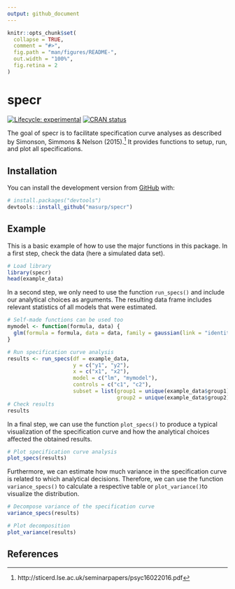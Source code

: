 ```yaml
---
output: github_document
---
```


<!-- README.md is generated from README.Rmd. Please edit that file -->

```r
knitr::opts_chunk$set(
  collapse = TRUE,
  comment = "#>",
  fig.path = "man/figures/README-",
  out.width = "100%",
  fig.retina = 2
)
```

# specr

<!-- badges: start -->
[![Lifecycle: experimental](https://img.shields.io/badge/lifecycle-experimental-orange.svg)](https://www.tidyverse.org/lifecycle/#experimental)
[![CRAN status](https://www.r-pkg.org/badges/version/specr)](https://CRAN.R-project.org/package=specr)
<!-- badges: end -->

The goal of specr is to facilitate specification curve analyses as described by Simonson, Simmons & Nelson (2015).[^1] It provides functions to setup, run, and plot all specifications.

## Installation

You can install the development version from [GitHub](https://github.com/) with:

``` r
# install.packages("devtools")
devtools::install_github("masurp/specr")
```
## Example

This is a basic example of how to use the major functions in this package. In a first step, check the data (here a simulated data set).

```r
# Load library
library(specr)
head(example_data)
```

In a second step, we only need to use the function `run_specs()` and include our analytical choices as arguments. 
The resulting data frame includes relevant statistics of all models that were estimated.

```r
# Self-made functions can be used too
mymodel <- function(formula, data) {
  glm(formula = formula, data = data, family = gaussian(link = "identity"))
}

# Run specification curve analysis
results <- run_specs(df = example_data, 
                     y = c("y1", "y2"), 
                     x = c("x1", "x2"), 
                     model = c("lm", "mymodel"), 
                     controls = c("c1", "c2"), 
                     subset = list(group1 = unique(example_data$group1),
                                   group2 = unique(example_data$group2)))
# Check results
results
```

In a final step, we can use the function `plot_specs()` to produce a typical visualization of the specification curve and how the analytical choices affected the obtained results. 


```r
# Plot specification curve analysis
plot_specs(results)
```

Furthermore, we can estimate how much variance in the specification curve is related to which analytical decisions. Therefore, we can use the function `variance_specs()` to calculate a respective table or `plot_variance()`to visualize the distribution.

```r
# Decompose variance of the specification curve
variance_specs(results)

# Plot decomposition
plot_variance(results)
```

## References

[^1]: http://sticerd.lse.ac.uk/seminarpapers/psyc16022016.pdf
